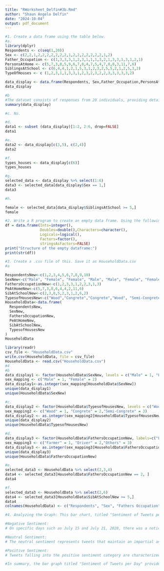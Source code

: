 ```yaml
---
title: "RWorksheet_Delfin#3b.Rmd"
author: "Shaun Angelo Delfin"
date: "2024-10-04"
output: pdf_document
---
```


```r
#1. Create a data frame using the table below.
#a.
library(dplyr)
Respondents <- c(seq(1,20))
Sex <- c(2,2,1,2,2,2,2,2,2,2,1,2,2,2,2,2,2,2,1,2)
Father_Occupation <- c(1,3,3,3,1,2,3,1,1,1,3,2,1,3,3,1,3,1,2,1)
PersonsAtHome <- c(5,7,3,8,5,9,6,7,8,4,7,5,4,7,8,8,3,11,7,6)
SiblingsAtSchool <- c(6,4,4,1,2,1,5,3,1,2,3,2,5,5,2,1,2,5,3,2)
TypeOfHouses <- c (1,2,3,1,1,3,3,1,2,3,2,3,2,2,3,3,3,3,3,2)

data_display <- data.frame(Respondents, Sex,Father_Occupation,PersonsAtHome,SiblingsAtSchool,TypeOfHouses)
data_display

#b
#The dataset consists of responses from 20 individuals, providing details about their gender, with 7 males and 13 females. It also includes information about their fathers' occupations (coded as 1, 2, or 3), household sizes (ranging from 3 to 11 people), school-going siblings (ranging from 1 to 6), and the type of houses they reside in (coded as 1, 2, or 3). Conducting further analysis on these variables can uncover valuable insights.
summary(data_display)

#c. No.

#d.
data1 <- subset (data_display)[1:2, 2:6, drop=FALSE]
data1

#e.
data2 <- data_display[c(3,5), c(2,4)]
data2

#f.
types_houses <- data_display[c(6)]
types_houses

#g.
selected_data <- data_display %>% select(1:6)
data3 <- selected_data[data_display$Sex == 1,]
data3

#h.

female <- selected_data[data_display$SiblingsAtSchool >= 5,]
female

#2. Write a R program to create an empty data frame. Using the following codes:
df = data.frame(Ints=integer(),
                Doubles=double(),Characters=character(),
                Logicals=logical(),
                Factors=factor(),
                stringsAsFactors=FALSE)
print("Structure of the empty dataframe:")
print(str(df))

#3. Create a .csv file of this. Save it as HouseholdData.csv
#a

RespondentsNew<-c(1,2,3,4,5,6,7,8,9,10)
SexNew<-c("Male", "Female", "Female", "Male", "Male", "Female", "Female", "Male", "Female", "Male")
FathersOccupationNew<-c(1,2,3,3,1,2,2,3,1,3)
PeAtHomeNew<-c(5,7,3,8,6,4,4,2,11,6)
SibAtSchoolNew<-c(2,3,0,5,2,3,1,2,6,2)
TypesofHousesNew<-c("Wood","Congrete","Congrete","Wood", "Semi-Congrete","Semi-Congrete","Wood","Semi-Congrete", "Semi-Congrete", "Congrete")
HouseholdData<-data.frame(
  RespondentsNew,
  SexNew,
  FathersOccupationNew,
  PeAtHomeNew, 
  SibAtSchoolNew, 
  TypesofHousesNew
)
HouseholdData

library(readr)
csv_file <- "HouseholdData.csv"
write.csv(HouseholdData, file = csv_file)
HouseholdData <- read.csv("HouseholdData.csv")
#4
#b
data_display1 <- factor(HouseholdData$SexNew, levels = c("Male" = 1, "Female" = 2))
sex_mapping <- c("Male" = 1, "Female" = 2)
data_display1<-as.integer(sex_mapping[HouseholdData$SexNew])
unique(data_display1)
unique(HouseholdData$SexNew)

#c. 
data_display2 <- factor(HouseholdData$TypesofHousesNew, levels = c("Wood" = 1, "Congrete" = 2,"Semi-Congrete" = 3))
sex_mapping2 <- c("Wood" = 1, "Congrete" = 2,"Semi-Congrete" = 3)
data_display2 <- as.integer(sex_mapping2[HouseholdData$TypesofHousesNew])
unique(data_display2)
unique(HouseholdData$TypesofHousesNew)

#d. 
data_display3 <- factor(HouseholdData$FathersOccupationNew, labels=c("Farmer" = 1, "Driver" = 2,"Others" = 3))
sex_mapping3 <- c("Farmer" = 1, "Driver" = 2,"Others" = 3)
data_display3 <- as.integer(sex_mapping3[HouseholdData$FathersOccupationNew])
unique(data_display3)
unique(HouseholdData$FathersOccupationNew)

#e. 
selected_data3 <- HouseholdData %>% select(2,3,4)
data4 <- selected_data3[HouseholdData$FathersOccupationNew == 2, ]
data4

#f. 
selected_data3 <- HouseholdData %>% select(2,6)
data4 <- selected_data3[HouseholdData$SibAtSchoolNew >= 5,]
data4
colnames(HouseholdData) <- c("Respondents", "Sex", "Fathers Occupation", "Persons At Home", "Siblings At School", "Type Of Houses")

#4. Analyzing the Graph: This bar chart, titled "Sentiment of Tweets per Day," provides a concise overview of the prevailing emotions expressed on Twitter during July 2020. The graph divides the tweets into three categories: negative, neutral, and positive.

#Negative Sentiment:
# On specific days such as July 15 and July 21, 2020, there was a noticeable increase in negative tweets, which conveyed disapproval or criticism. These spikes indicate heightened discussions or concerns.

#Neutral Sentiment:
# The neutral sentiment represents tweets that maintain an impartial and factual tone. Throughout July 2020, neutral sentiments were dominant, particularly on July 14, 15, 17, 18, and 21. These dates showcase a range of non-partisan conversations.

#Positive Sentiment:
# Tweets falling into the positive sentiment category are characterized by their enthusiastic and optimistic nature. Interestingly, positive tweets were still present on days when negative sentiments were high, such as July 14, 15, 17, 18, and 21. This suggests resilience, hope, or an optimistic perspective.

#In summary, the bar graph titled "Sentiment of Tweets per Day" provides valuable insights into the emotional landscape of Twitter in July 2020. It categorizes tweets into negative, neutral, and positive sentiments, highlighting specific dates like July 15 and July 21, 2020, when negative tweets experienced significant increases, indicating intense conversations and concerns. Throughout the month, neutral tweets remained predominant, while positive tweets demonstrated resilience and optimism even during periods of high negativity.

```